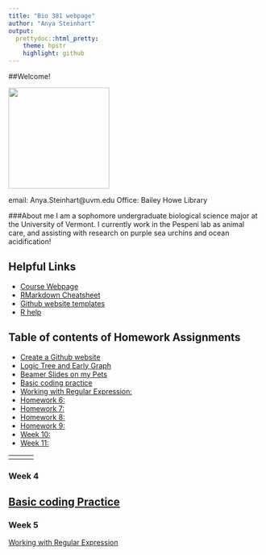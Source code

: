 ```yaml
---
title: "Bio 381 webpage"
author: "Anya Steinhart"
output:
  prettydoc::html_pretty:
    theme: hpstr
    highlight: github
---
```


##Welcome!

<img src="IMG_2069.jpg" width="200" height="200" />

email: Anya.Steinhart@uvm.edu
Office: Bailey Howe Library 


###About me 
I am a sophomore undergraduate biological science major at the University of Vermont. I currently work in the Pespeni lab as animal care, and assisting with research on purple sea urchins and ocean acidification! 

## Helpful Links   
* [Course Webpage](https://gotellilab.github.io/Bio381/)   
* [RMarkdown Cheatsheet](https://www.rstudio.com/wp-content/uploads/2015/02/rmarkdown-cheatsheet.pdf)   
* [Github website templates](https://github.com/jekyll/jekyll/wiki/Themes)   
* [R help](http://stackoverflow.com/questions/tagged/r)   

## Table of contents of Homework Assignments    
* [Create a Github website](https://anyasteinhart9898.github.io/BIOL-381/)
* [Logic Tree and Early Graph](#id-section2)
* [Beamer Slides on my Pets](#id-section3)
* [Basic coding practice](#id-section4)
* [Working with Regular Expression: ](#id-section5)
* [Homework 6: ](#id-section6) 
* [Homework 7: ](#id-section7)
* [Homework 8: ](#id-section8)
* [Homework 9: ](#id-section9)   
* [Week 10: ](#id-section10)
* [Week 11: ](#id-section11)

------
<div id='#id-section2'/>
### Week 2 
[Logic Tree and Early Graph](Early Graph.html)
------
<div id='#id-section3'/>
### Week 3
[Beamer Slides on my Cats](deadpetz.pdf)
-----
<div id='#id-section4'/>
### Week 4
[Basic coding Practice](Homework_4.html)
---
<div id='#id-section5'/>
### Week 5
[Working with Regular Expression](Homework_5_.html)